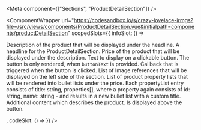 
<Meta
  component={["Sections", "ProductDetailSection"]}
/>

<ComponentWrapper url="https://codesandbox.io/s/crazy-lovelace-irmgs?file=/src/views/components/ProductDetailSection.vue&initialpath=components/productDetailSection" scopedSlots={{
  infoSlot: () => <div>
<PropsTable>
  <PropsTableRow value="description" type="string" required>
    Description of the product that will be displayed under the headline.
  </PropsTableRow>
  <PropsTableRow value="headline" type="string" required>
    A headline for the ProductDetailSection.
  </PropsTableRow>
  <PropsTableRow value="price" type="string" required>
    Price of the product that will be displayed under the description.
  </PropsTableRow>
  <PropsTableRow value="buttonText" type="string">
    Text to display on a clickable button. The button is only rendered, when `buttonText` is provided.
  </PropsTableRow>
  <PropsTableRow value="handleButtonClick" type="function">
    Callback that is triggered when the button is clicked.
  </PropsTableRow>
  <PropsTableRow value="images" type="Image[]">
    List of <router-link to="/components/image" class="ui-text-espirit">Image</router-link> references that will be displayed on the left side of the section.
  </PropsTableRow>
  <PropsTableRow value="propertyList" type="ProductProperty[]">
    List of product property lists that will be rendered into bullet lists under the price. Each propertyList entry consists of <span class="code">title: string, properties[]</span>, where a property again consists of <span class="code">id: string, name: string</span> - and results in a new bullet list with a custom title.
  </PropsTableRow>
</PropsTable>
<SlotsTable>
  <SlotsTableRow value="additionalContent" prop="none">
    Additional content which describes the product. Is displayed above the button.
  </SlotsTableRow>
</SlotsTable>
</div>,
  codeSlot: () =>
<ExampleLoader example="Sections/ProductDetailSection.tsx" />
}} />